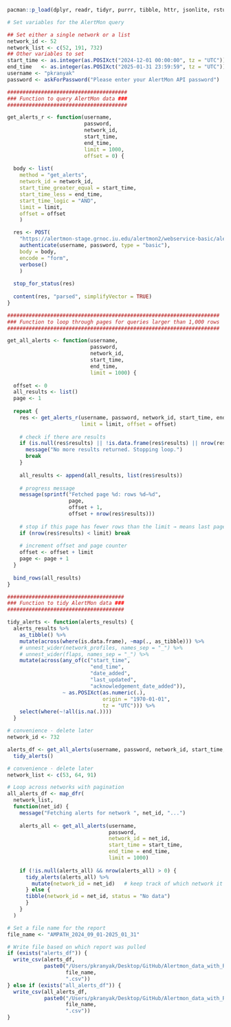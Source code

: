 

```r

pacman::p_load(dplyr, readr, tidyr, purrr, tibble, httr, jsonlite, rstudioapi)

```


```r

# Set variables for the AlertMon query

## Set either a single network or a list
network_id <- 52
network_list <- c(52, 191, 732)
## Other variables to set
start_time <- as.integer(as.POSIXct("2024-12-01 00:00:00", tz = "UTC"))
end_time   <- as.integer(as.POSIXct("2025-01-31 23:59:59", tz = "UTC"))
username <- "pkranyak"
password <- askForPassword("Please enter your AlertMon API password")

```


```r

#######################################
### Function to query AlertMon data ###
#######################################

get_alerts_r <- function(username,
                         password,
                         network_id,
                         start_time,
                         end_time,
                         limit = 1000,
                         offset = 0) {
  
  body <- list(
    method = "get_alerts",
    network_id = network_id,
    start_time_greater_equal = start_time,
    start_time_less = end_time,
    start_time_logic = "AND",
    limit = limit,
    offset = offset
    )

  res <- POST(
    "https://alertmon-stage.grnoc.iu.edu/alertmon2/webservice-basic/alertmon.cgi",
    authenticate(username, password, type = "basic"),
    body = body,
    encode = "form",
    verbose()
    )
  
  stop_for_status(res)
  
  content(res, "parsed", simplifyVector = TRUE)
}

#####################################################################
### Function to loop through pages for queries larger than 1,000 rows
#####################################################################

get_all_alerts <- function(username,
                           password,
                           network_id,
                           start_time,
                           end_time,
                           limit = 1000) {
  
  offset <- 0
  all_results <- list()
  page <- 1
  
  repeat {
    res <- get_alerts_r(username, password, network_id, start_time, end_time,
                        limit = limit, offset = offset)
    
    # check if there are results
    if (is.null(res$results) || !is.data.frame(res$results) || nrow(res$results) == 0) {
      message("No more results returned. Stopping loop.")
      break
    }
    
    all_results <- append(all_results, list(res$results))
    
    # progress message
    message(sprintf("Fetched page %d: rows %d–%d",
                    page,
                    offset + 1,
                    offset + nrow(res$results)))
    
    # stop if this page has fewer rows than the limit → means last page
    if (nrow(res$results) < limit) break
    
    # increment offset and page counter
    offset <- offset + limit
    page <- page + 1
  }
  
  bind_rows(all_results)
}

######################################
### Function to tidy AlertMon data ###
######################################

tidy_alerts <- function(alerts_results) {
  alerts_results %>%
    as_tibble() %>%
    mutate(across(where(is.data.frame), ~map(., as_tibble))) %>%
    # unnest_wider(network_profiles, names_sep = "_") %>%                        # Skipping for now...
    # unnest_wider(flaps, names_sep = "_") %>%
    mutate(across(any_of(c("start_time",
                           "end_time",
                           "date_added",
                           "last_updated",
                           "acknowledgement_date_added")),
                  ~ as.POSIXct(as.numeric(.),
                               origin = "1970-01-01",
                               tz = "UTC"))) %>%
    select(where(~!all(is.na(.))))
  }

```


```r

# convenience - delete later
network_id <- 732

alerts_df <- get_all_alerts(username, password, network_id, start_time, end_time) %>%
  tidy_alerts()

```


```r

# convenience - delete later
network_list <- c(53, 64, 91)

# Loop across networks with pagination
all_alerts_df <- map_dfr(
  network_list,
  function(net_id) {
    message("Fetching alerts for network ", net_id, "...")
    
    alerts_all <- get_all_alerts(username,
                                 password,
                                 network_id = net_id,
                                 start_time = start_time,
                                 end_time = end_time,
                                 limit = 1000)
    
    if (!is.null(alerts_all) && nrow(alerts_all) > 0) {
      tidy_alerts(alerts_all) %>%
        mutate(network_id = net_id)   # keep track of which network it came from
      } else {
      tibble(network_id = net_id, status = "No data")
      }
    }
  )

```


```r

# Set a file name for the report
file_name <- "AMPATH_2024_09_01-2025_01_31"

# Write file based on which report was pulled
if (exists("alerts_df")) {
  write_csv(alerts_df,
            paste0("/Users/pkranyak/Desktop/GitHub/Alertmon_data_with_R/Reports/",
                   file_name,
                   ".csv"))
} else if (exists("all_alerts_df")) {
  write_csv(all_alerts_df,
            paste0("/Users/pkranyak/Desktop/GitHub/Alertmon_data_with_R/Reports/",
                   file_name,
                   ".csv"))
}

```


